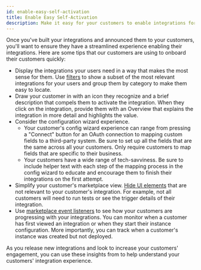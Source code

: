 ```yaml
---
id: enable-easy-self-activation
title: Enable Easy Self-Activation
description: Make it easy for your customers to enable integrations for themselves
---
```


Once you've built your integrations and announced them to your customers, you'll want to ensure they have a streamlined experience enabling their integrations. Here are some tips that our customers are using to onboard their customers quickly:

- Display the integrations your users need in a way that makes the most sense for them. Use [filters](embedding-marketplace.mdx/#filtering-integrations) to show a subset of the most relevant integrations for your users and group them by category to make them easy to locate.
- Draw your customer in with an icon they recognize and a brief description that compels them to activate the integration. When they click on the integration, provide them with an Overview that explains the integration in more detail and highlights the value.
- Consider the configuration wizard experience.
  - Your customer's config wizard experience can range from pressing a "Connect" button for an OAuth connection to mapping custom fields to a third-party system. Be sure to set up all the fields that are the same across all your customers. Only require customers to map fields that are specific to their business.
  - Your customers have a wide range of tech-savviness. Be sure to include helper text with each step of the mapping process in the config wizard to educate and encourage them to finish their integrations on the first attempt.
- Simplify your customer's marketplace view. [Hide UI elements](embedding-marketplace.mdx/#hiding-ui-elements-in-marketplace) that are not relevant to your customer's integration. For example, not all customers will need to run tests or see the trigger details of their integration.
- Use [marketplace event listeners](embedding-marketplace.mdx/#listening-to-marketplace-events) to see how your customers are progressing with your integrations. You can monitor when a customer has first viewed an integration or when they start their instance configuration. More importantly, you can track when a customer's instance was created but not deployed.

As you release new integrations and look to increase your customers' engagement, you can use these insights from to help understand your customers' integration experience.
